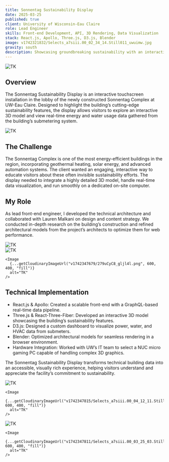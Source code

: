 ```yaml
---
title: Sonnentag Sustainability Display
date: 2025-03-25
published: true
client: University of Wisconsin-Eau Claire
role: Lead Engineer
skills: Front-end Development, API, 3D Rendering, Data Visualization
stack: React.js, Apollo, Three.js, D3.js, Blender
image: v1742321832/Selects_a7siii.00_02_34_14.Still011_uwuimw.jpg
gravity: south
description: Showcasing groundbreaking sustainability with an interactive touchscreen installation
---
```



<div class="image-layout">
  <div class="image-full-width">
    <Image
      {...getCloudinaryImageUrl("v1742347792/Selects_a7siii.00_02_34_14.Still011_vtbzwb.jpg", 1200, 600, "fill", "center")}
      alt="TK"
    />
  </div>
</div>

## Overview
The Sonnentag Sustainability Display is an interactive touchscreen installation in the lobby of the newly constructed Sonnentag Complex at UW-Eau Claire. Designed to highlight the building’s cutting-edge sustainability features, the display allows visitors to explore an interactive 3D model and view real-time energy and water usage data gathered from the building’s submetering system.

<div class="image-layout">
  <div class="image-full-width">
    <Image
      {...getCloudinaryImageUrl("v1742347654/localhost_5173__8_n6ntuj.png", 1200, 650, "fill", "center")}
      alt="TK"
    />
  </div>
</div>

## The Challenge
The Sonnentag Complex is one of the most energy-efficient buildings in the region, incorporating geothermal heating, solar energy, and advanced automation systems. The client wanted an engaging, interactive way to educate visitors about these often invisible sustainability efforts. The display needed to integrate a highly detailed 3D model, handle real-time data visualization, and run smoothly on a dedicated on-site computer.

## My Role
As lead front-end engineer, I developed the technical architecture and collaborated with Lauren Malkani on design and content strategy. We conducted in-depth research on the building’s construction and refined architectural models from the project’s architects to optimize them for web performance.

<div class="image-layout">
  <div class="image-full-width">
    <Image
      {...getCloudinaryImageUrl("v1742347675/Screenshot_2024-08-26_at_11.00.21_AM_kfo2jw.png", 1200, 600, "fill", "south")}
      alt="TK"
    />
  </div>

  <div class="image-grid grid-2">
    <Image
      {...getCloudinaryImageUrl("v1742347667/Screenshot_2024-08-24_at_5.18.46_PM_slt2vj.png", 600, 400, "fill")}
      alt="TK"
    />

    <Image
      {...getCloudinaryImageUrl("v1742347679/279uCyC8_gljl4l.png", 600, 400, "fill")}
      alt="TK"
    />
  </div>
</div>

## Technical Implementation
- React.js & Apollo: Created a scalable front-end with a GraphQL-based real-time data pipeline.
- Three.js & React-Three-Fiber: Developed an interactive 3D model showcasing the building’s sustainability features.
- D3.js: Designed a custom dashboard to visualize power, water, and HVAC data from submeters.
- Blender: Optimized architectural models for seamless rendering in a browser environment.
- Hardware Integration: Worked with UW’s IT team to select a NUC micro gaming PC capable of handling complex 3D graphics.

The Sonnentag Sustainability Display transforms technical building data into an accessible, visually rich experience, helping visitors understand and appreciate the facility’s commitment to sustainability.

<div class="image-layout">
  <div class="image-grid grid-2">
    <Image
      {...getCloudinaryImageUrl("v1742347816/Selects_a7siii.00_03_15_00.Still017_jhllzp.jpg", 600, 400, "fill")}
      alt="TK"
    />

    <Image
      {...getCloudinaryImageUrl("v1742347815/Selects_a7siii.00_04_12_11.Still025_kvkzhx.jpg", 600, 400, "fill")}
      alt="TK"
    />
  </div>

  <div class="image-grid grid-2">
    <Image
      {...getCloudinaryImageUrl("v1742347819/Selects_a7siii.00_03_54_21.Still022_q3lrc7.jpg", 600, 400, "fill")}
      alt="TK"
    />

    <Image
      {...getCloudinaryImageUrl("v1742347811/Selects_a7siii.00_03_25_03.Still019_wew3ux.jpg", 600, 400, "fill")}
      alt="TK"
    />
  </div>
</div>
